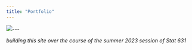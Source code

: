 ---
title: "Portfolio"
---

![](/images/placeholders/universe.png)\-\--

*building this site over the course of the summer 2023 session of Stat 631*
